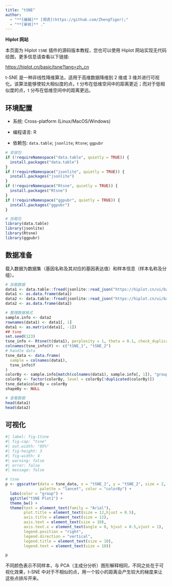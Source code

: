 ```yaml
---
title: "tSNE"
author:
  - "**[编辑]** [郑虎](https://github.com/ZhengTiger);"
  - "**[审核]** ."
---
```


::: callout-note
**Hiplot 网站**

本页面为 Hiplot `tSNE` 插件的源码版本教程，您也可以使用 Hiplot 网站实现无代码绘图，更多信息请查看以下链接:

<https://hiplot.cn/basic/tsne?lang=zh_cn>
:::

t-SNE 是一种非线性降维算法，适用于高维数据降维到 2 维或 3 维并进行可视化。该算法能够使较大相似度的点，t 分布在低维空间中的距离更近；而对于低相似度的点，t 分布在低维空间中的距离更远。

## 环境配置

-   系统: Cross-platform (Linux/MacOS/Windows)

-   编程语言: R

-   依赖包: `data.table`; `jsonlite`; `Rtsne`; `ggpubr`

```r
# 安装包
if (!requireNamespace("data.table", quietly = TRUE)) {
  install.packages("data.table")
}
if (!requireNamespace("jsonlite", quietly = TRUE)) {
  install.packages("jsonlite")
}
if (!requireNamespace("Rtsne", quietly = TRUE)) {
  install.packages("Rtsne")
}
if (!requireNamespace("ggpubr", quietly = TRUE)) {
  install.packages("ggpubr")
}

# 加载包
library(data.table)
library(jsonlite)
library(Rtsne)
library(ggpubr)
```

## 数据准备

载入数据为数据集（基因名称及其对应的基因表达值）和样本信息（样本名称及分组）。

```r
# 加载数据
data1 <- data.table::fread(jsonlite::read_json("https://hiplot.cn/ui/basic/tsne/data.json")$exampleData[[1]]$textarea[[1]])
data1 <- as.data.frame(data1)
data2 <- data.table::fread(jsonlite::read_json("https://hiplot.cn/ui/basic/tsne/data.json")$exampleData[[1]]$textarea[[2]])
data2 <- as.data.frame(data2)

# 整理数据格式
sample.info <- data2
rownames(data1) <- data1[, 1]
data1 <- as.matrix(data1[, -1])
## tsne
set.seed(123)
tsne_info <- Rtsne(t(data1), perplexity = 1, theta = 0.1, check_duplicates = FALSE)
colnames(tsne_info$Y) <- c("tSNE_1", "tSNE_2")
# handle data
tsne_data <- data.frame(
  sample = colnames(data1),
  tsne_info$Y
)
colorBy <- sample.info[match(colnames(data1), sample.info[, 1]), "group"]
colorBy <- factor(colorBy, level = colorBy[!duplicated(colorBy)])
tsne_data$colorBy = colorBy
shapeBy <- NULL

# 查看数据
head(data1)
head(data2)
```

## 可视化

```r
#| label: fig-1tsne
#| fig-cap: "tsne"
#| out.width: "95%"
#| fig-height: 3
#| fig-width: 4
#| warning: false
#| error: false
#| message: false

# tsne
p <- ggscatter(data = tsne_data, x = "tSNE_1", y = "tSNE_2", size = 2, 
               palette = "lancet", color = "colorBy") +
  labs(color = "group") +
  ggtitle("tSNE Plot1") +
  theme_bw() +
  theme(text = element_text(family = "Arial"),
        plot.title = element_text(size = 12,hjust = 0.5),
        axis.title = element_text(size = 12),
        axis.text = element_text(size = 10),
        axis.text.x = element_text(angle = 0, hjust = 0.5,vjust = 1),
        legend.position = "right",
        legend.direction = "vertical",
        legend.title = element_text(size = 10),
        legend.text = element_text(size = 10))

p
```

不同颜色表示不同样本，与 PCA（主成分分析）图形解释相同，不同之处在于可视化效果，t-SNE 中对于不相似的点，用一个较小的距离会产生较大的梯度来让这些点排斥开来。


